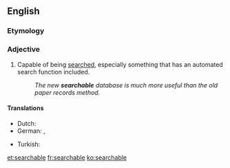 ==English==

===Etymology===
{{suffix|search|able|lang=en}}

===Adjective===
{{en-adj|-}}

# Capable of being [[search]]ed, especially something that has an automated search function included.
#: ''The new '''searchable''' database is much more useful than the old paper records method.''

====Translations====
{{trans-top|capable of being searched}}
* Dutch: {{t|nl|doorzoekbaar}}
* German: {{t|de|durchsuchbar}}, {{t|de|suchbar}}
{{trans-mid}}
* Turkish: {{t|tr|aranabilir}}
{{trans-bottom}}

[[et:searchable]]
[[fr:searchable]]
[[ko:searchable]]